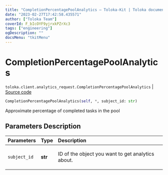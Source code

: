 ```yaml
---
title: "CompletionPercentagePoolAnalytics — Toloka-Kit | Toloka documentation"
date: "2023-02-27T17:42:58.435571"
author: ["Toloka Team"]
coverId: F_bIcOYF9yjrxkPZrXc3
tags: ["engineering"]
ogDescription: ""
docsMenu: "tkitMenu"
---
```


# CompletionPercentagePoolAnalytics
`toloka.client.analytics_request.CompletionPercentagePoolAnalytics` | [Source code](https://github.com/Toloka/toloka-kit/blob/v1.1.4/src/client/analytics_request.py#L110)

```python
CompletionPercentagePoolAnalytics(self, *, subject_id: str)
```

Approximate percentage of completed tasks in the pool

## Parameters Description

| Parameters | Type | Description |
| :----------| :----| :-----------|
`subject_id`|**str**|<p>ID of the object you want to get analytics about.</p>